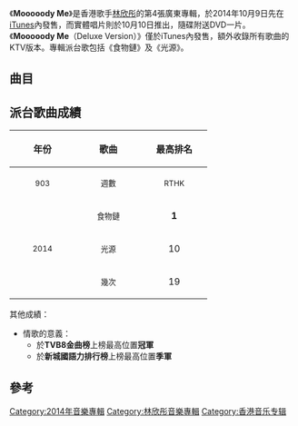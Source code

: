 {{unreferenced|time=2019-08-11T05:29:19+00:00}}
{{Infobox album <!-- See Wikipedia:WikiProject_Albums -->
| name       = Mooooody Me
| type       = [[錄音室專輯|錄音室專輯]]
| artist     = [[林欣彤|林欣彤]]
| cover      = 林欣彤 Mooooody Me.jpg
| released   = 2014年10月10日
| recorded   = 2014年
| genre      = 粵語
| length     = 32分12秒
| label      = [[音樂家唱片|音樂家唱片]]
<!-- 未知參數 | number     = 8 -->
| reviews    = 
| prev_title = [[District_23|District 23]]
| prev_year  = 2013
| next_title = [[我們都是這樣長大的_(EP)|我們都是這樣長大的]]
| next_year  = 2015
}}
《'''Mooooody Me'''》是香港歌手[[林欣彤|林欣彤]]的第4張廣東專輯，於2014年10月9日先在[[iTunes|iTunes]]內發售，而實體唱片則於10月10日推出，隨碟附送DVD一片。《'''Mooooody Me'''（Deluxe Version）》僅於iTunes內發售，額外收錄所有歌曲的KTV版本。專輯派台歌包括《食物鏈》及《光源》。

==曲目==
{{tracklist
| headline = CD
| total_length = 32:12

| title1 = 二次緣
| music1 = [[馮允謙|馮允謙]]
| lyrics1 = [[林若寧|林若寧]]
| arranger1 = [[Adrian_Chan|Adrian Chan]]
| producer1 = [[廖志華|廖志華]]
| note1 = Featuring [[馮允謙|馮允謙]]
| longnote1 = 
| length1 = 4:10

| title2 = 奇遇記
| music2 = [[陳子龍_(音樂人)|陳子龍]]
| lyrics2 = 林若寧
| arranger2 = 陳子龍
| producer2 = [[舒文_(音樂人)|舒文]]
| longnote2 = 
| length2 = 3:53

| title3 = 幾次
| music3 = [[鄧智偉|鄧智偉]]
| lyrics3 = [[鄭櫻綸|鄭櫻綸]]
| arranger3 = [[葉澍暉|葉澍暉]]
| producer3 = 鄧智偉
| longnote3 = 
| length3 = 3:31

| title4 = 情歌的意義
| music4 = [[杜雯媞|杜雯媞]]
| lyrics4 = [[周耀輝|周耀輝]]、[[何建宗_(填詞人)|何建宗]]
| arranger4 = [[王雙駿|王雙駿]]
| producer4 = 王雙駿
| note4 = 國
| longnote4 = 
| length4 = 4:58

| title5 = 光源
| music5 = 王雙駿
| lyrics5 = [[陳詠謙|陳詠謙]]
| arranger5 = 王雙駿
| producer5 = 王雙駿
| longnote5 = 
| length5 = 4:20

| title6 = 食物鏈
| music6 = 陳子龍
| lyrics6 = [[黃偉文|黃偉文]]
| arranger6 = 陳子龍
| producer6 = 舒文
| longnote6 = 
| length6 = 4:00

| title7 = 安全地帶
| music7 = 鄧智偉
| lyrics7 = [[林日曦|林日曦]]
| arranger7 = 葉澍暉
| producer7 = 鄧智偉
| longnote7 = 
| length7 = 3:52

| title8 = 小羊
| music8 = [[艾麗雅|艾麗雅]]
| lyrics8 = 陳詠謙
| arranger8 = [[Larry_Wong|Larry Wong]]
| producer8 = 舒文
| longnote8 = 
| length8 = 3:24
}}

{{tracklist
| headline = DVD
| title1 = 情歌的意義 MV
| title2 = 光源 MV
| title3 = 食物鏈 MV
}}

==派台歌曲成績==
{| class="wikitable"
!align="center" rowspan="2" | 年份
!align="center" rowspan="2" | 歌曲
!align="center" colspan="8" | 最高排名
|-
!width="100"|<small>903</small> !! width="100"|<small>週數</small> !! width="100"|<small>RTHK</small> !! width="100"|<small>週數</small> !! width="100"|<small>997</small> !! width="100"|<small>週數</small> !! width="100"|<small>TVB</small> !! width="100"|<small>週數</small>
|-
|align="center" rowspan="3"| <small>2014</small> ||align="center"| <small>食物鏈</small> ||align="center"| '''1''' ||align="center"| 6 ||align="center"| '''1''' ||align="center"| 6 ||align="center"| 2 ||align="center"| 3 ||align="center"| '''1''' ||align="center"| 4
|-
|align="center"| <small>光源</small> ||align="center"| 10 ||align="center"| 7 ||align="center"| 6 ||align="center"| 3 ||align="center"| 4 ||align="center"| 4 ||align="center"| '''1''' ||align="center"| 4
|-
|align="center"| <small>幾次</small> ||align="center"| 19 ||align="center"| 1 ||align="center"| - ||align="center"| - ||align="center"| - ||align="center"| - ||align="center"| - ||align="center"| -
|}

其他成績：
*情歌的意義：
**於'''TVB8金曲榜'''上榜最高位置'''冠軍'''
**於'''新城國語力排行榜'''上榜最高位置'''季軍'''

==參考==
{{reflist|30em}}

[[Category:2014年音樂專輯|Category:2014年音樂專輯]]
[[Category:林欣彤音樂專輯|Category:林欣彤音樂專輯]]
[[Category:香港音乐专辑|Category:香港音乐专辑]]